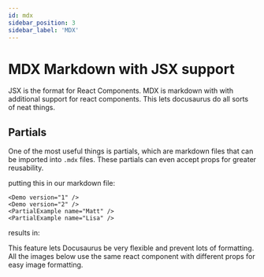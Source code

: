 ```yaml
---
id: mdx 
sidebar_position: 3
sidebar_label: 'MDX'
---
```



# MDX  Markdown with JSX support

JSX is the format for React Components. MDX is markdown with with additional support for react components. This lets docusaurus do all sorts of neat things. 

## Partials

One of the most useful things is partials, which are markdown files that can be imported into `.mdx` files. These partials can even accept props for greater reusability. 

putting this in our markdown file: 

```
<Demo version="1" />
<Demo version="2" />
<PartialExample name="Matt" />
<PartialExample name="Lisa" />
```

results in:
<Demo version="1" />
<Demo version="2" /> 
<PartialExample name="Matt" />
<PartialExample name="Lisa" />

This feature lets Docusaurus be very flexible and prevent lots of formatting. All the images below use the same react component with different props for easy image formatting.

<MdImage justify="center" source="/static/img/docusaurus.png" alt="logo" />
<MdImage justify="left" source="/static/img/docusaurus.png" alt="logo" />
<MdImage justify="right" source="/static/img/docusaurus.png" alt="logo" />



